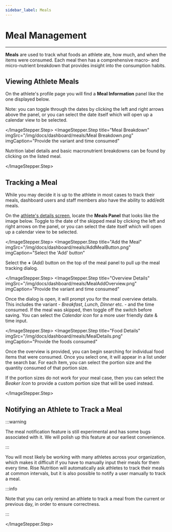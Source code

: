 ```yaml
---
sidebar_label: Meals
---
```



# Meal Management

---

**Meals** are used to track what foods an athlete ate, how much, and when the items were
consumed. Each meal then has a comprehensive macro- and micro-nutrient breakdown that provides insight into the consumption habits. 

## Viewing Athlete Meals


On the athlete's profile page you will find a **Meal Information** panel like the one displayed below.  

Note: you can toggle through the dates by clicking the left and right arrows above the panel, or you
can select the date itself which will open up a calendar view to be selected.

 <ImageStepper>
  <ImageStepper.Step
    title="View Meals Panel"
    imgSrc="/img/docs/dashboard/meals/Meal Info_panel.png"
    imgCaption="View the meals panel to see tracked items"
  >

</ImageStepper.Step>
  <ImageStepper.Step
    title="Meal Breakdown"
    imgSrc="/img/docs/dashboard/meals/Meal Breakdown.png"
    imgCaption="Provide the variant and time consumed"
  >

Nutrition label details and basic macronutrient breakdowns can be found by clicking on the listed meal. 

 </ImageStepper.Step>
</ImageStepper>

## Tracking a Meal

While you may decide it is up to the athlete in most cases to track their meals, dashboard users and staff members also have the ability to add/edit meals.

<ImageStepper>
  <ImageStepper.Step
    title="View Meals Panel"
    imgSrc="/img/docs/dashboard/meals/MealsPanel.png"
    imgCaption="View the meals panel to see tracked items"
  >

On the [athlete's details screen](#viewing-an-athletes-meals), locate the **Meals Panel** that looks
like the image below. Toggle to the date of the skipped meal by clicking the left and right
arrows on the panel, or you can select the date itself which will open up a calendar view to be selected.

  </ImageStepper.Step>
  <ImageStepper.Step
    title="Add the Meal"
    imgSrc="/img/docs/dashboard/meals/AddMealButton.png"
    imgCaption="Select the 'Add' button"
  >

Select the **+** (Add) button on the top of the meal panel to pull up the meal tracking dialog.

  </ImageStepper.Step>
  <ImageStepper.Step
    title="Overview Details"
    imgSrc="/img/docs/dashboard/meals/MealAddOverview.png"
    imgCaption="Provide the variant and time consumed"
  >

Once the dialog is open, it will prompt you for the meal overview details. This includes the variant -
_Breakfast_, _Lunch_, _Dinner_ etc. - and the time consumed. If the meal was skipped, then toggle off
the switch before saving. You can select the _Calendar icon_ for a more user friendly date &amp; time
input.

  </ImageStepper.Step>
  <ImageStepper.Step
    title="Food Details"
    imgSrc="/img/docs/dashboard/meals/MealDetails.png"
    imgCaption="Provide the foods consumed"
  >

Once the overview is provided, you can begin searching for individual food items that were
consumed. Once you select one, it will appear in a list under the search bar. For each item,
you can select the portion size and the quantity consumed of that portion size.

If the portion sizes do not work for your meal case, then you can select the _Beaker Icon_ to
provide a custom portion size that will be used instead.

  </ImageStepper.Step>
</ImageStepper>

## Notifying an Athlete to Track a Meal

:::warning

The meal notification feature is still experimental and has some bugs associated with it. We
will polish up this feature at our earliest convenience.

:::

You will most likely be working with many athletes across your organization, which
makes it difficult if you have to manually input their meals for them every time. Rise Nutrition
will automatically ask athletes to track their meals at common intervals, but it is also possible
to notify a user manually to track a meal.

:::info

Note that you can only remind an athlete to track a meal from the current or previous day, in
order to ensure correctness.

:::

  </ImageStepper.Step>
</ImageStepper>

